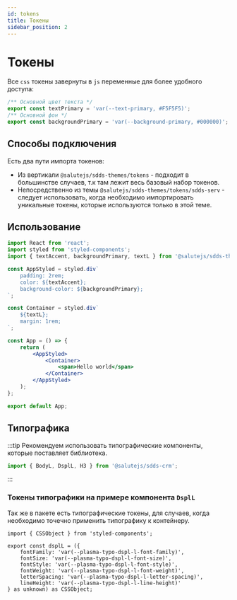 ```yaml
---
id: tokens
title: Токены
sidebar_position: 2
---
```

# Токены

Все `css` токены завернуты в `js` переменные для более удобного доступа:

```js
/** Основной цвет текста */
export const textPrimary = 'var(--text-primary, #F5F5F5)';
/** Основной фон */
export const backgroundPrimary = 'var(--background-primary, #000000)';
```
## Способы подключения

Есть два пути импорта токенов:

* Из вертикали `@salutejs/sdds-themes/tokens` - подходит в большинстве случаев, т.к там лежит весь базовый набор токенов.
* Непосредственно из темы `@salutejs/sdds-themes/tokens/sdds-serv` - следует использовать, когда необходимо импортировать уникальные токены, которые используются только в этой теме.

## Использование

```jsx
import React from 'react';
import styled from 'styled-components';
import { textAccent, backgroundPrimary, textL } from '@salutejs/sdds-themes/tokens';

const AppStyled = styled.div`
    padding: 2rem;
    color: ${textAccent};
    background-color: ${backgroundPrimary};
`;

const Container = styled.div`
    ${textL};
    margin: 1rem;
`;

const App = () => {
    return (
        <AppStyled>
            <Container>
                <span>Hello world</span>
            </Container>
        </AppStyled>
    );
};

export default App;
```

## Типографика

:::tip
Рекомендуем использовать типографические компоненты, которые поставляет библиотека.

```ts
import { BodyL, DsplL, H3 } from '@salutejs/sdds-crm';
```
:::

### Токены типографики на примере компонента `DsplL`

Так же в пакете есть типографические токены, для случаев, когда необходимо точечно применить типографику к контейнеру.

```tsx
import { CSSObject } from 'styled-components';

export const dsplL = ({
    fontFamily: 'var(--plasma-typo-dspl-l-font-family)',
    fontSize: 'var(--plasma-typo-dspl-l-font-size)',
    fontStyle: 'var(--plasma-typo-dspl-l-font-style)',
    fontWeight: 'var(--plasma-typo-dspl-l-font-weight)',
    letterSpacing: 'var(--plasma-typo-dspl-l-letter-spacing)',
    lineHeight: 'var(--plasma-typo-dspl-l-line-height)'
} as unknown) as CSSObject;
```

